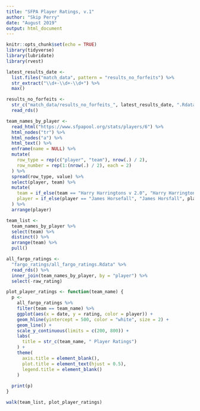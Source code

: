```yaml
---
title: "SFPA Player Ratings, v.1"
author: "Skip Perry"
date: "August 2019"
output: html_document
---
```


```r
knitr::opts_chunk$set(echo = TRUE)
library(tidyverse)
library(lubridate)
library(rvest)

latest_results_date <- 
  list.files("match_data", pattern = "results_no_forfeits") %>% 
  str_extract("\\d+-\\d+-\\d+") %>% 
  max()

results_no_forfeits <- 
  str_c("match_data/results_no_forfeits_", latest_results_date, ".Rdata") %>% 
  read_rds()

team_names_by_player <- 
  read_html("https://www.sfpapool.org/stats/players/6") %>% 
  html_nodes("tr") %>% 
  html_nodes("a") %>% 
  html_text() %>% 
  enframe(name = NULL) %>% 
  mutate(
    row_type = rep(c("player", "team"), nrow(.) / 2),
    row_number = rep(1:(nrow(.) / 2), each = 2)
  ) %>% 
  spread(row_type, value) %>% 
  select(player, team) %>% 
  mutate(
    team = if_else(team == "Harry Harringtons v 2.0", "Harry Harringtons", team),
    player = if_else(player == "James Horsefall", "James Horsfall", player)
  ) %>% 
  arrange(player)

team_list <-
  team_names_by_player %>% 
  select(team) %>% 
  distinct() %>% 
  arrange(team) %>% 
  pull()

all_fargo_ratings <- 
  "fargo_ratings/all_fargo_ratings.Rdata" %>% 
  read_rds() %>% 
  inner_join(team_names_by_player, by = "player") %>% 
  select(-raw_rating)

plot_player_ratings <- function(team_name) {
  p <- 
    all_fargo_ratings %>% 
    filter(team == team_name) %>% 
    ggplot(aes(x = date, y = rating, color = player)) +
    geom_hline(yintercept = 500, color = "white", size = 2) +
    geom_line() +
    scale_y_continuous(limits = c(200, 800)) +
    labs(
      title = str_c(team_name, " Player Ratings")
    ) +
    theme(
      axis.title = element_blank(),
      plot.title = element_text(hjust = 0.5),
      legend.title = element_blank()
    )
  
  print(p)
}
```

```r
walk(team_list, plot_player_ratings)
```

